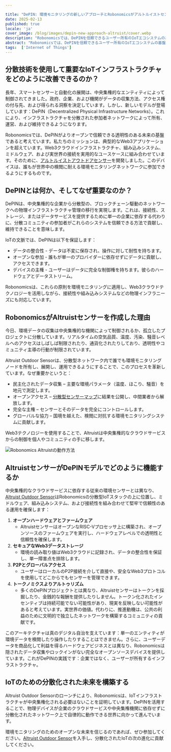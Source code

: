 ```yaml
---

title: "DePIN: 環境モニタリングの新しいアプローチとRobonomicsがアルトルイストセンサーを開発した理由"
date: 2025-02-13
published: true
locale: 'ja'
cover_image: /blog/images/depin-new-approach-altruist/cover.webp
description: "Robonomicsでは、DePINを信頼できるユーザー所有のIoTエコシステムの基盤と見なしています。アルトルイストアウトドアセンサーは、Web3インフラストラクチャを活用した検閲に耐える環境モニタリングネットワークに誰でも参加できるようにし、中央集権的な制御から解放された、オープンで検証可能なデータを提供します。"
abstract: "Robonomicsでは、DePINを信頼できるユーザー所有のIoTエコシステムの基盤と見なしています。アルトルイストアウトドアセンサーは、Web3インフラストラクチャを活用した検閲に耐える環境モニタリングネットワークに誰でも参加できるようにし、中央集権的な制御から解放された、オープンで検証可能なデータを提供します。"
tags:  ['Internet of Things']
---
```


## 分散技術を使用して重要なIoTインフラストラクチャをどのように改善できるのか？

長年、スマートセンサーと自動化の展開は、中央集権的なエンティティによって制御されてきました。政府、企業、および機関がデータの収集方法、アクセス権の付与先、および得られる洞察を決定しています。しかし、新しいモデルが登場しています：DePIN（Decentralized Physical Infrastructure Networks）。これにより、インフラストラクチャを分散された参加者ネットワークによって所有、運営、および維持できるようになります。

Robonomicsでは、DePINがよりオープンで信頼できる透明性のある未来の基盤であると考えています。私たちのミッションは、典型的なWeb3アプリケーションを超えています。Web3クラウドインフラストラクチャ、組み込みシステム、ミドルウェア、および実世界の接続を実用的なユースケースに組み合わせています。そのために、[アルトルイストアウトドアセンサー](https://robonomics.network/devices/altruist/)を開発しました。このデバイスは、誰もが世界中の検閲に耐える環境モニタリングネットワークに参加できるようにするものです。

## DePINとは何か、そしてなぜ重要なのか？

DePINは、中央集権的な企業から分散型の、ブロックチェーン駆動のネットワークへの物理インフラストラクチャ管理の移行を実現します。これは、接続性、ストレージ、またはデータサービスを提供するために単一の企業に依存する代わりに、分散コミュニティの参加者がこれらのシステムを信頼できる方法で貢献し、維持できることを意味します。

IoTの文脈では、DePINは以下を保証します：

- データの整合性 - データは不変に保存され、操作に対して耐性を持ちます。
- オープンな参加 - 誰もが単一のプロバイダーに依存せずにデータに貢献し、アクセスできます。
- デバイスの主権 - ユーザーはデータに完全な制御権を持ちます。彼らのハードウェアとデータストリーム。

Robonomicsは、これらの原則を環境モニタリングに適用し、Web3クラウドテクノロジーを活用しながら、接続性や組み込みシステムなどの物理インフラニーズにも対応しています。

## RobonomicsがAltruistセンサーを作成した理由

今日、環境データの収集は中央集権的な機関によって制御されるか、孤立したプロジェクトに分散しています。リアルタイムの空気品質、温度、汚染、騒音レベルへのアクセスはしばしば制限されたり、通貨化されたりしており、透明性やコミュニティ主導の行動が制限されています。

Altruist Outdoor Sensorは、分散型ネットワーク内で誰でも環境モニタリングノードを所有し、展開し、運用できるようにすることで、このプロセスを革新しています。なぜ重要かというと：

- 民主化されたデータ収集 – 主要な環境パラメータ（温度、ほこり、騒音）を地元で測定します。
- オープンアクセス – [分散型センサーマップ](https://sensors.social/#/remote/pm10/3/39.0277/8.7891)に結果を公開し、中間業者から解放します。
- 完全な主権 – センサーとそのデータを完全にコントロールします。
- グローバルな協力 – 国境を越えた、検閲に対抗する環境モニタリングシステムに貢献します。

Web3テクノロジーを使用することで、Altruistは中央集権的なクラウドサービスからの制御を個人やコミュニティの手に移します。


![Robonomics Altruistの動作方法](/blog/images/depin-new-approach-altruist/How_Altruist_Works.webp)


## AltruistセンサーがDePINモデルでどのように機能するか

中央集権的なクラウドサービスに依存する従来の環境センサーとは異なり、[Altruist Outdoor Sensor](https://robonomics.network/devices/altruist/)はRobonomicsの分散型IoTスタックの上に位置し、ミドルウェア、組み込みシステム、および接続性を組み合わせて堅牢で信頼性のある運用を確保します：

1. **オープンハードウェアとファームウェア**
    - AltruistセンサーはオープンなRISC-Vプロセッサ上に構築され、オープンソースのファームウェアを実行し、ハードウェアレベルでの透明性と信頼性を確保します。
2. **セキュアなWeb3データストレージ**
    - 環境の読み取り値はWeb3クラウドに記録され、データの整合性を保証し、単一障害点を排除します。
3. **P2Pとグローバルアクセス**
    - ユーザーはローカルのP2P接続を介して直接や、安全なWeb3プロトコルを使用してどこからでもセンサーを管理できます。
4. **トークノミクスよりアルトゥリズム**
    - 多くのDePINプロジェクトとは異なり、Altruistセンサーはトークンを採掘したり、金銭的な報酬を提供したりしません。トークン化されたインセンティブは持続可能でない可能性があり、現実を反映しない可能性があると考えています。実世界の価値。代わりに、推進動機は、公共の利益のために文明的で独立したネットワークを構築するコミュニティの貢献です。

このアーキテクチャは真のデジタル自治を支えています：単一のエンティティが環境データを検閲したり操作したりすることはできません。さらに、ユーザーデータを商品化して利益を得るハードウェアビジネスとは異なり、Robonomicsは隠されたデータ収集やロックインがない完全なオープンソースデバイスを提供しています。これがDePINの実践です：企業ではなく、ユーザーが所有するインフラストラクチャ。

## IoTのための分散化された未来を構築する

Altruist Outdoor Sensorのローンチにより、Robonomicsは、IoTインフラストラクチャが中央集権化される必要はないことを証明しています。DePINを活用することで、物理デバイスが企業のクラウドサービスや中央集権機関に依存せずに分散化されたネットワーク上で自律的に動作できる世界に向かって進んでいます。

環境モニタリングのためのオープンな未来を信じるのであれば、ぜひ参加してください。[Altruist Outdoor Sensor](https://robonomics.network/devices/altruist/)を入手し、分散化されたIoTの次の進化に貢献してください。